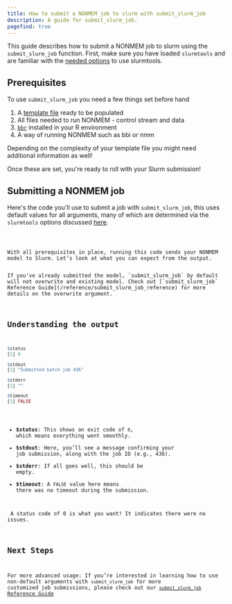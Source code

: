 ```yaml
---
title: How to submit a NONMEM job to slurm with submit_slurm_job
description: A guide for submit_slurm_job.
pagefind: true
---
```


This guide describes how to submit a NONMEM job to slurm using the `submit_slurm_job` function. First, make sure you have loaded `slurmtools` and are familiar with the [needed options](/guides/1_getting_started) to use slurmtools.

## Prerequisites

To use `submit_slurm_job` you need a few things set before hand
<Steps>
1. A [template file](/guides/simple_template_file) ready to be populated
2. All files needed to run NONMEM - control stream and data
3. [`bbr`](https://github.com/metrumresearchgroup/bbr) installed in your R environment
4. A way of running NONMEM such as bbi or nmm
</Steps>
<Aside type="note">Depending on the complexity of your template file you might need additional information as well!</Aside> 

Once these are set, you're ready to roll with your Slurm submission! 

## Submitting a NONMEM job
Here's the code you'll use to submit a job with `submit_slurm_job`, this uses default values for all arguments, many of which are determined via the `slurmtools` options discussed [here](/guides/1_getting_started).


<Code title="submit_job.R" lang="r" code = {submit_code} />

With all prerequisites in place, running this code sends your NONMEM model to Slurm. Let’s look at what you can expect from the output.

<Aside type="note">If you've already submitted the model, `submit_slurm_job` by default will not overwrite and existing model. Check out [`submit_slurm_job` Reference Guide](/reference/submit_slurm_job_reference) for more details on the overwrite argument.</Aside>

## Understanding the output
```r
$status
[1] 0

$stdout
[1] "Submitted batch job 436"

$stderr
[1] ""

$timeout
[1] FALSE
```

- **$status**: This shows an exit code of `0`, which means everything went smoothly.
- **$stdout**: Here, you’ll see a message confirming your job submission, along with the job ID (e.g., 436).
- **$stderr**: If all goes well, this should be empty.
- **$timeout**: A `FALSE` value here means there was no timeout during the submission.

<Aside type="tip"path> A status code of 0 is what you want! It indicates there were no issues. </Aside>

## Next Steps
For more advanced usage: If you’re interested in learning how to use non-default arguments with `submit_slurm_job` for more customized job submissions, please check out our [`submit_slurm_job` Reference Guide](/reference/submit_slurm_job_reference)
